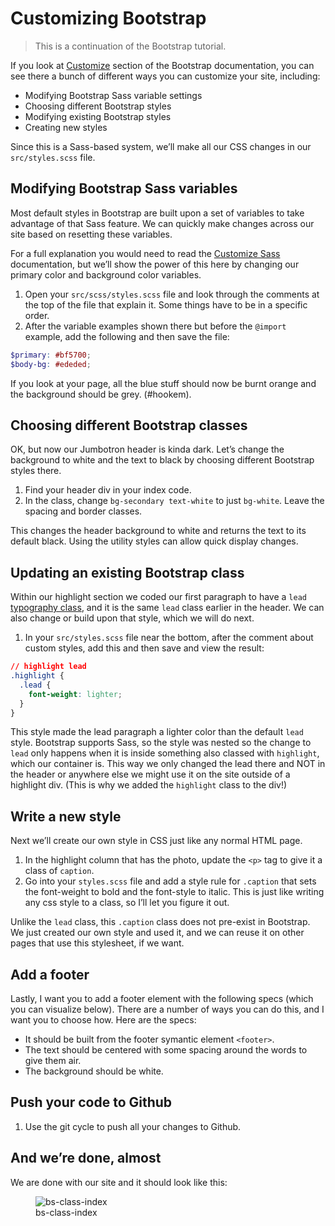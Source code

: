 # Customizing Bootstrap

> This is a continuation of the Bootstrap tutorial.

If you look at [Customize](https://getbootstrap.com/docs/5.1/customize/overview/) section of the Bootstrap documentation, you can see there a bunch of different ways you can customize your site, including:

- Modifying Bootstrap Sass variable settings
- Choosing different Bootstrap styles
- Modifying existing Bootstrap styles
- Creating new styles

Since this is a Sass-based system, we'll make all our CSS changes in our `src/styles.scss` file.

## Modifying Bootstrap Sass variables

Most default styles in Bootstrap are built upon a set of variables to take advantage of that Sass feature. We can quickly make changes across our site based on resetting these variables.

For a full explanation you would need to read the [Customize Sass](https://getbootstrap.com/docs/5.1/customize/sass/) documentation, but we'll show the power of this here by changing our primary color and background color variables.

1. Open your `src/scss/styles.scss` file and look through the comments at the top of the file that explain it. Some things have to be in a specific order.
1. After the variable examples shown there but before the `@import` example, add the following and then save the file:

```scss
$primary: #bf5700;
$body-bg: #ededed;
```

If you look at your page, all the blue stuff should now be burnt orange and the background should be grey. (#hookem).

## Choosing different Bootstrap classes

OK, but now our Jumbotron header is kinda dark. Let's change the background to white and the text to black by choosing different Bootstrap styles there.

1. Find your header div in your index code.
2. In the class, change `bg-secondary text-white` to just `bg-white`. Leave the spacing and border classes.

This changes the header background to white and returns the text to its default black. Using the utility styles can allow quick display changes.

## Updating an existing Bootstrap class

Within our highlight section we coded our first paragraph to have a `lead` [typography class](https://getbootstrap.com/docs/5.1/content/typography/#lead), and it is the same `lead` class earlier in the header. We can also change or build upon that style, which we will do next.

1. In your `src/styles.scss` file near the bottom, after the comment about custom styles, add this and then save and view the result:

```css
// highlight lead
.highlight {
  .lead {
    font-weight: lighter;    
  }
}
```

This style made the lead paragraph a lighter color than the default `lead` style. Bootstrap supports Sass, so the style was nested so the change to `lead` only happens when it is inside something also classed with `highlight`, which our container is. This way we only changed the lead there and NOT in the header or anywhere else we might use it on the site outside of a highlight div. (This is why we added the `highlight` class to the div!)

## Write a new style

Next we'll create our own style in CSS just like any normal HTML page.

1. In the highlight column that has the photo, update the `<p>` tag to give it a class of `caption`.
1. Go into your `styles.scss` file and add a style rule for `.caption` that sets the font-weight to bold and the font-style to italic. This is just like writing any css style to a class, so I'll let you figure it out.

Unlike the `lead` class, this `.caption` class does not pre-exist in Bootstrap. We just created our own style and used it, and we can reuse it on other pages that use this stylesheet, if we want.

## Add a footer

Lastly, I want you to add a footer element with the following specs (which you can visualize below). There are a number of ways you can do this, and I want you to choose how. Here are the specs:

- It should be built from the footer symantic element `<footer>`.
- The text should be centered with some spacing around the words to give them air.
- The background should be white.

## Push your code to Github

1. Use the git cycle to push all your changes to Github.

## And we're done, almost

We are done with our site and it should look like this:

![bs-class-index](images/bs-class-index.png)
